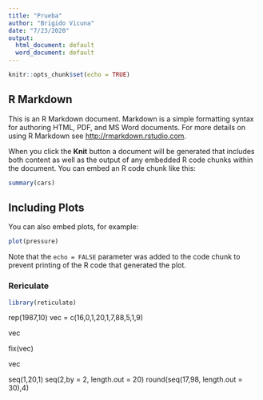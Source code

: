 ```yaml
---
title: "Prueba"
author: "Brigido Vicuna"
date: "7/23/2020"
output:
  html_document: default
  word_document: default
---
```


```r
knitr::opts_chunk$set(echo = TRUE)
```

## R Markdown

This is an R Markdown document. Markdown is a simple formatting syntax for authoring HTML, PDF, and MS Word documents. For more details on using R Markdown see <http://rmarkdown.rstudio.com>.

When you click the **Knit** button a document will be generated that includes both content as well as the output of any embedded R code chunks within the document. You can embed an R code chunk like this:

```r
summary(cars)
```

## Including Plots

You can also embed plots, for example:

```r
plot(pressure)
```

Note that the `echo = FALSE` parameter was added to the code chunk to prevent printing of the R code that generated the plot.

### Rericulate

```r
library(reticulate)
```

rep(1987,10)
vec = c(16,0,1,20,1,7,88,5,1,9)

vec

fix(vec)

vec

seq(1,20,1)
seq(2,by = 2, length.out = 20)
round(seq(17,98, length.out = 30),4)



